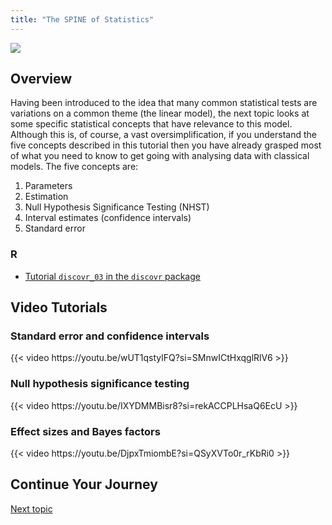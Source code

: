 ```yaml
---
title: "The SPINE of Statistics"
---
```


![](../images/postverta_long.png)

## Overview


Having been introduced to the idea that many common statistical tests are variations on a common theme (the linear model), the next topic looks at some specific statistical concepts that have relevance to this model. Although this is, of course, a vast oversimplification, if you understand the five concepts described in this tutorial then you have already grasped most of what you need to know to get going with analysing data with classical models. The five concepts are:

1. Parameters
2. Estimation
3. Null Hypothesis Significance Testing (NHST) 
4. Interval estimates (confidence intervals)
5. Standard error

### R

- [Tutorial `discovr_03` in the `discovr` package](https://www.discovr.rocks/discovr/)


## Video Tutorials

### Standard error and confidence intervals

{{< video https://youtu.be/wUT1qstylFQ?si=SMnwICtHxqglRlV6 >}}

### Null hypothesis significance testing

{{< video https://youtu.be/IXYDMMBisr8?si=rekACCPLHsaQ6EcU >}}

### Effect sizes and Bayes factors

{{< video https://youtu.be/DjpxTmiombE?si=QSyXVTo0r_rKbRi0 >}}



## Continue Your Journey

[Next topic](bias.qmd)
